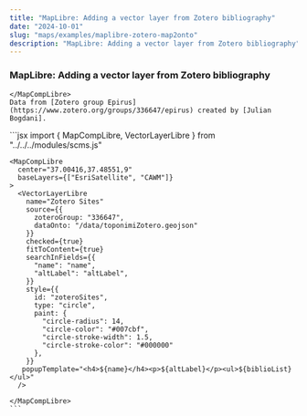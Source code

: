 ```yaml
---
title: "MapLibre: Adding a vector layer from Zotero bibliography"
date: "2024-10-01"
slug: "maps/examples/maplibre-zotero-map2onto"
description: "MapLibre: Adding a vector layer from Zotero bibliography"
---
```



### MapLibre: Adding a vector layer from Zotero bibliography

<div className="row mt-3 mb-5 border-top border-bottom py-3">
  <div className="col-6">
    <MapCompLibre 
      baseLayers={["EsriSatellite", "CAWM"]}
    >
      <VectorLayerLibre
        name="Zotero Sites"
        source={{
          zoteroGroup: "336647",
          dataOnto: "/data/toponimiZotero.geojson"
        }}
        checked={true}
        fitToContent={true}
        searchInFields={{
          "name": "name",
          "altLabel": "altLabel",
        }}
        style={{
          id: "zoteroSites",
          type: "circle",
          paint: {
            "circle-radius": 3,
            "circle-color": "#ff0000",
            "circle-stroke-width": 1.5,
            "circle-stroke-color": "#000000"
          },
        }}
        popupTemplate="<h4>${name}</h4><p>${altLabel}</p><ul>${biblioList}</ul>"
      />
    
    </MapCompLibre>
    Data from [Zotero group Epirus] (https://www.zotero.org/groups/336647/epirus) created by [Julian Bogdani].

  </div>
  <div className="col-6">
    ```jsx
    import {
      MapCompLibre,
      VectorLayerLibre
    } from "../../../modules/scms.js"

    <MapCompLibre
      center="37.00416,37.48551,9"
      baseLayers={["EsriSatellite", "CAWM"]}
    >
      <VectorLayerLibre
        name="Zotero Sites"
        source={{
          zoteroGroup: "336647",
          dataOnto: "/data/toponimiZotero.geojson"
        }}
        checked={true}
        fitToContent={true}
        searchInFields={{
          "name": "name",
          "altLabel": "altLabel",
        }}
        style={{
          id: "zoteroSites",
          type: "circle",
          paint: {
            "circle-radius": 14,
            "circle-color": "#007cbf",
            "circle-stroke-width": 1.5,
            "circle-stroke-color": "#000000"
          },
        }}
       popupTemplate="<h4>${name}</h4><p>${altLabel}</p><ul>${biblioList}</ul>"
      />

    </MapCompLibre>
    ```

  </div>
</div>
